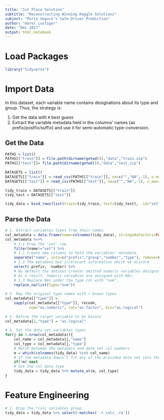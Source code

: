 ```yaml
---
title: "1st Place Solution"
subtitle: "Reconstructing Winning Kaggle Solutions"
subject: "Porto Seguro’s Safe Driver Prediction"
author: "Harel Lustiger"
date: "Dec 2017"
output: html_notebook
---
```


# Load Packages

```r
library("tidyverse")
```


# Import Data

In this dataset, each variable name contains designations about its type and 
group. Thus, the strategy is:

1. Get the data with `R` best guess
2. Extract the variable metadata held in the columns' names 
(as prefix/postfix/suffix) and use it for semi-automatic type-conversion. 

## Get the Data

```r
PATHS = list()
PATHS[["train"]] = file.path(dirname(getwd()),"data","train.zip")
PATHS[["test"]]= file.path(dirname(getwd()),"data","test.zip")
  
DATASETS = list()
DATASETS[["train"]] = read_csv(PATHS[["train"]], na=c("","NA",-1), n_max=1e2)
DATASETS[["test"]] = read_csv(PATHS[["test"]], na=c("","NA",-1), n_max=1e2)
  
tidy_train = DATASETS[["train"]]
tidy_test = DATASETS[["test"]]

tidy_data = bind_rows(list(train=tidy_train, test=tidy_test), .id="set")
```

## Parse the Data

```r
# 1. Extract variables types from their names
col_metadata = data.frame(name=colnames(tidy_data), stringsAsFactors=FALSE)
col_metadata %<>%
    # 1.1 Drop the 'set' row
    filter(name!="set") %>%
    # 1.1 Create new columns to hold the variables' metadata
    separate("name", into=c("prefix","group","number","type"), remove=F) %>%
    # 1.2 The metadata has irrelevant information which we discard
    select(-prefix, -number) %>%
    # By default the dataset creator omitted numeric variables designation. 
    # As a result, numeric variables are assigned with NAs.
    # 1.3 Replace NAs under the type col with "num".
    replace_na(list(type="num"))
  
# 2. Map the original type names with r known types
col_metadata[["type"]] = 
    sapply(col_metadata[["type"]], recode, 
           num="as.numeric", cat="as.factor", bin="as.logical")
  
# 3. Define the target variable to be binary
col_metadata[2,"type"] = "as.logical"
  
# 4. Set the data set variables types
for(j in 1:nrow(col_metadata)){
    col_name = col_metadata[j,"name"]
    col_type = col_metadata[j,"type"]
    # Match between the metadata and data set col numbers
    m = which(colnames(tidy_data) %in% col_name)
    # If the metadata doesn't fit any of the provided data set cols then skip it
    if(!m) next
    # Set the col data type
    tidy_data = tidy_data %>% mutate_at(m, col_type)
}
```


# Feature Engineering

```r
# 1. Drop the *calc variables group
tidy_data = tidy_data %>% select(-matches('.+_calc_.+$'))

```




